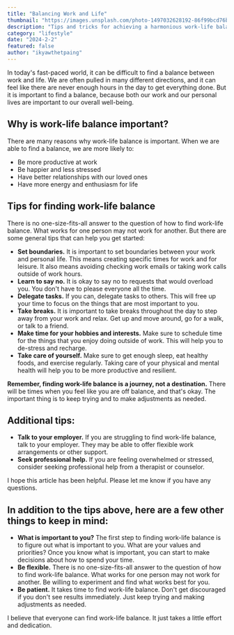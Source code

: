 ```yaml
---
title: "Balancing Work and Life"
thumbnail: "https://images.unsplash.com/photo-1497032628192-86f99bcd76bc"
description: "Tips and tricks for achieving a harmonious work-life balance."
category: "lifestyle"
date: "2024-2-2"
featured: false
author: "ikyawthetpaing"
---
```


In today's fast-paced world, it can be difficult to find a balance between work and life. We are often pulled in many different directions, and it can feel like there are never enough hours in the day to get everything done. But it is important to find a balance, because both our work and our personal lives are important to our overall well-being.

## Why is work-life balance important?

There are many reasons why work-life balance is important. When we are able to find a balance, we are more likely to:

- Be more productive at work
- Be happier and less stressed
- Have better relationships with our loved ones
- Have more energy and enthusiasm for life

## Tips for finding work-life balance

There is no one-size-fits-all answer to the question of how to find work-life balance. What works for one person may not work for another. But there are some general tips that can help you get started:

- **Set boundaries.** It is important to set boundaries between your work and personal life. This means creating specific times for work and for leisure. It also means avoiding checking work emails or taking work calls outside of work hours.
- **Learn to say no.** It is okay to say no to requests that would overload you. You don't have to please everyone all the time.
- **Delegate tasks.** If you can, delegate tasks to others. This will free up your time to focus on the things that are most important to you.
- **Take breaks.** It is important to take breaks throughout the day to step away from your work and relax. Get up and move around, go for a walk, or talk to a friend.
- **Make time for your hobbies and interests.** Make sure to schedule time for the things that you enjoy doing outside of work. This will help you to de-stress and recharge.
- **Take care of yourself.** Make sure to get enough sleep, eat healthy foods, and exercise regularly. Taking care of your physical and mental health will help you to be more productive and resilient.

**Remember, finding work-life balance is a journey, not a destination.** There will be times when you feel like you are off balance, and that's okay. The important thing is to keep trying and to make adjustments as needed.

## Additional tips:

- **Talk to your employer.** If you are struggling to find work-life balance, talk to your employer. They may be able to offer flexible work arrangements or other support.
- **Seek professional help.** If you are feeling overwhelmed or stressed, consider seeking professional help from a therapist or counselor.

I hope this article has been helpful. Please let me know if you have any questions.

## In addition to the tips above, here are a few other things to keep in mind:

- **What is important to you?** The first step to finding work-life balance is to figure out what is important to you. What are your values and priorities? Once you know what is important, you can start to make decisions about how to spend your time.
- **Be flexible.** There is no one-size-fits-all answer to the question of how to find work-life balance. What works for one person may not work for another. Be willing to experiment and find what works best for you.
- **Be patient.** It takes time to find work-life balance. Don't get discouraged if you don't see results immediately. Just keep trying and making adjustments as needed.

I believe that everyone can find work-life balance. It just takes a little effort and dedication.
